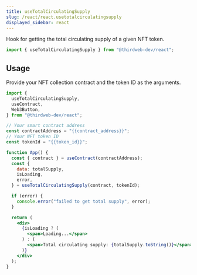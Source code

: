 ```yaml
---
title: useTotalCirculatingSupply
slug: /react/react.usetotalcirculatingsupply
displayed_sidebar: react
---
```


Hook for getting the total circulating supply of a given NFT token.

```jsx
import { useTotalCirculatingSupply } from "@thirdweb-dev/react";
```

## Usage

Provide your NFT collection contract and the token ID as the arguments.

```jsx
import {
  useTotalCirculatingSupply,
  useContract,
  Web3Button,
} from "@thirdweb-dev/react";

// Your smart contract address
const contractAddress = "{{contract_address}}";
// Your NFT token ID
const tokenId = "{{token_id}}";

function App() {
  const { contract } = useContract(contractAddress);
  const {
    data: totalSupply,
    isLoading,
    error,
  } = useTotalCirculatingSupply(contract, tokenId);

  if (error) {
    console.error("failed to get total supply", error);
  }

  return (
    <div>
      {isLoading ? (
        <span>Loading...</span>
      ) : (
        <span>Total circulating supply: {totalSupply.toString()}</span>
      )}
    </div>
  );
}
```
